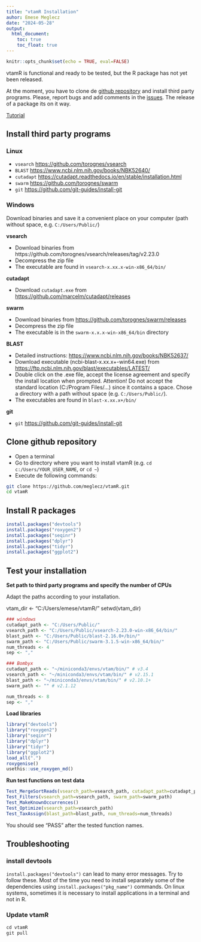 ```yaml
---
title: "vtamR Installation"
auhor: Emese Meglecz
date: "2024-05-28"
output:
  html_document:
    toc: true
    toc_float: true
---
```



```r
knitr::opts_chunk$set(echo = TRUE, eval=FALSE)
```

vtamR is functional and ready to be tested, but the R package has not yet been released.

At the moment, you have to clone de [github repository](https://github.com/meglecz/vtamR) and install third party programs. Please, report bugs and add comments in the [issues](https://github.com/meglecz/vtamR/issues). The release of a package its on it way.

[Tutorial](Tutorial_vtamR.html)


## Install third party programs 

### Linux

* `vsearch` [https://github.com/torognes/vsearch](https://github.com/torognes/vsearch)
* `BLAST` [https://www.ncbi.nlm.nih.gov/books/NBK52640/](https://www.ncbi.nlm.nih.gov/books/NBK52640/)
* `cutadapt` [https://cutadapt.readthedocs.io/en/stable/installation.html](https://cutadapt.readthedocs.io/en/stable/installation.html)
* `swarm` [https://github.com/torognes/swarm](https://github.com/torognes/swarm)
* `git` [https://github.com/git-guides/install-git](https://github.com/git-guides/install-git)

### Windows

Download binaries and save it a convenient place on your computer (path without space, e.g. `C:/Users/Public/`)

**vsearch**

* Download binaries from https://github.com/torognes/vsearch/releases/tag/v2.23.0
* Decompress the zip file
* The executable are found in `vsearch-x.xx.x-win-x86_64/bin/`

**cutadapt**

* Download `cutadapt.exe` from [https://github.com/marcelm/cutadapt/releases](https://github.com/marcelm/cutadapt/releases)

**swarm**

* Download binaries from [https://github.com/torognes/swarm/releases](https://github.com/torognes/swarm/releases)
* Decompress the zip file
* The executable is in the `swarm-x.x.x-win-x86_64/bin` directory

**BLAST**

* Detailed instructions: [https://www.ncbi.nlm.nih.gov/books/NBK52637/](https://www.ncbi.nlm.nih.gov/books/NBK52637/)
* Download executable (ncbi-blast-x.xx.x+-win64.exe) from [https://ftp.ncbi.nlm.nih.gov/blast/executables/LATEST/](https://ftp.ncbi.nlm.nih.gov/blast/executables/LATEST/)
* Double click on the .exe file, accept the license agreement and specify the install location when prompted. Attention! Do not accept the standard location (C:/Program Files/...) since it contains a space. Chose a directory with a path without space (e.g. `C:/Users/Public/`).
* The executables are found in `blast-x.xx.x+/bin/`

**git**

* `git` [https://github.com/git-guides/install-git](https://github.com/git-guides/install-git)



## Clone github repository

- Open a terminal
- Go to directory where you want to install vtamR (e.g. `cd c:/Users/YOUR_USER_NAME`, or `cd ~`)
- Execute de following commands:

```bash
git clone https://github.com/meglecz/vtamR.git
cd vtamR
```


## Install R packages

```r
install.packages("devtools")
install.packages("roxygen2")
install.packages("seqinr")
install.packages("dplyr")
install.packages("tidyr")
install.packages("ggplot2")
```

## Test your installation

**Set path to third party programs and specify the number of CPUs**

Adapt the paths according to your installation.

vtam_dir <- "C:/Users/emese/vtamR/"
setwd(vtam_dir)

```r
### windows
cutadapt_path <- "C:/Users/Public/"
vsearch_path <- "C:/Users/Public/vsearch-2.23.0-win-x86_64/bin/"
blast_path <- "C:/Users/Public/blast-2.16.0+/bin/"
swarm_path <- "C:/Users/Public/swarm-3.1.5-win-x86_64/bin/"
num_threads <- 4
sep <- ","

### Bombyx
cutadapt_path <- "~/miniconda3/envs/vtam/bin/" # v3.4
vsearch_path <- "~/miniconda3/envs/vtam/bin/" # v2.15.1
blast_path <- "~/miniconda3/envs/vtam/bin/" # v2.10.1+
swarm_path <- "" # v2.1.12

num_threads <- 8
sep <- ","
```


**Load libraries**
```r
library("devtools")
library("roxygen2")
library("seqinr")
library("dplyr")
library("tidyr")
library("ggplot2") 
load_all(".")
roxygenise()
usethis::use_roxygen_md()
```


**Run test functions on test data**
```r
Test_MergeSortReads(vsearch_path=vsearch_path, cutadapt_path=cutadapt_path)
Test_Filters(vsearch_path=vsearch_path, swarm_path=swarm_path)
Test_MakeKnownOccurrences()
Test_Optimize(vsearch_path=vsearch_path)
Test_TaxAssign(blast_path=blast_path, num_threads=num_threads)
```

You should see "PASS" after the tested function names.

## Troubleshooting

### install devtools

`install.packages("devtools")` can lead to many error messages. Try to follow these.
Most of the time you need to install separately some of the dependencies using `install.packages("pkg_name")` commands.
On linux systems, sometimes it is necessary to install applications in a 
terminal and not in R.

### Update vtamR

```r
cd vtamR
git pull
```



